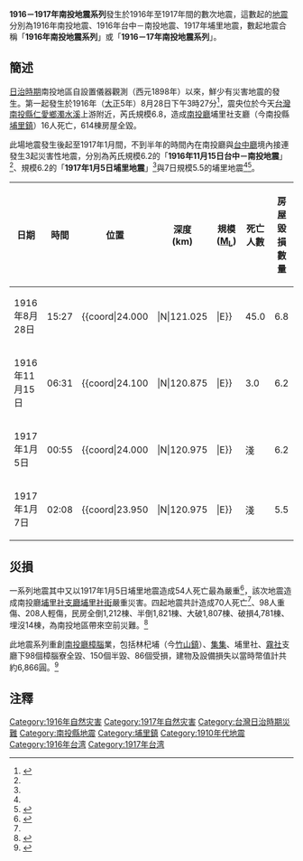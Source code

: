 {{noteTA
|G1= Earthquake
}}
{{Infobox earthquake
|title = 1916－1917年南投地震系列
|date = {{Start-date|1916-08-28}} – {{End-date|1917-01-07}}
|image = 1916 Nantou Earthquake.png
|map2 = {{Location map+ | Taiwan|relief=1
 | places={{Location map~ | Taiwan|relief=1
 | label= 1916年8月28日
 | lat=24.000
 | long=121.025
 | mark=Bullseye1.png
 | marksize=30
 | position=left}}
{{Location map~ | Taiwan|relief=1
 | label= 1917年1月5日
 | lat=24.000
 | long=120.975
 | mark=Bullseye1.png
 | marksize=15
 | position=right}}
 | width= 270
 | float=right
 | caption=}} 
|magnitude = 6.8 [[黎克特制地震震級|M<sub>L</sub>]]（最大）
 |location = {{coord|24.0|121.0|display=inline, title}}
|countries affected = {{TWN-JPN}}
|tsunami =
|casualties = 71人死亡
}}
'''1916－1917年南投地震系列'''發生於1916年至1917年間的數次地震，這數起的[[地震|地震]]分別為1916年南投地震、1916年台中－南投地震、1917年埔里地震，數起地震合稱「'''1916年南投地震系列'''」或「'''1916－17年南投地震系列'''」。

==簡述==
[[台灣日治時期|日治時期]]南投地區自設置儀器觀測（西元1898年）以來，鮮少有災害地震的發生。第一起發生於1916年（[[大正|大正]]5年）8月28日下午3時27分<ref name=nantou>{{cite web|language=zh-hant|url=http://scweb.cwb.gov.tw/Page.aspx?ItemId=21&Id=77&loc=tw|title=中央氣象局歷史災害性地震彙整|author=|publisher=中央氣象局|date=|accessdate=2015-04-26|archive-date=2019-06-09|archive-url=https://web.archive.org/web/20190609173721/http://scweb.cwb.gov.tw/Page.aspx?ItemId=21&Id=77&loc=tw|dead-url=yes}}</ref>，震央位於今天[[台灣|台灣]][[南投縣|南投縣]][[仁愛鄉|仁愛鄉]][[濁水溪|濁水溪]]上游附近，芮氏規模6.8，造成[[南投廳|南投廳]]埔里社支廳（今南投縣[[埔里鎮|埔里鎮]]）16人死亡，614棟房屋全毀。

此場地震發生後起至1917年1月間，不到半年的時間內在南投廳與[[台中廳|台中廳]]境內接連發生3起災害性地震，分別為芮氏規模6.2的「'''1916年11月15日台中－南投地震'''」<ref name=nantou/>、規模6.2的「'''1917年1月5日埔里地震'''」<ref name=nantou/>與7日規模5.5的埔里地震<ref name=nantou/><ref name="">{{cite web|language=zh-tw|url=http://scman.cwb.gov.tw/eqv5/research/21vol/MOTC-CWB-87-E-11.pdf|title=日據時期嘉南地區歷史地震資料之重新整理與分析|author=葉永田 徐明同 鄭世楠 林建邦 鄭文彬|publisher=中央氣象局|date=|accessdate=2016-02-10|deadurl=yes|archiveurl=https://www.webcitation.org/5iwNmJg6c?url=http://scman.cwb.gov.tw/eqv5/research/21vol/MOTC-CWB-87-E-11.pdf|archivedate=2009-08-11|df=}}</ref>。

{| class="wikitable"
! 日期 !! 時間 !! 位置 !! 深度<br/>(km) !! 規模<br/>([[黎克特制地震震級|M<sub>L</sub>]]) !! 死亡人數 !! 房屋毀損數量
|-
| 1916年8月28日 || 15:27 || {{coord|24.000|||N|121.025|||E}} || 45.0 || 6.8 || 16 || 614
|-
| 1916年11月15日 || 06:31 || {{coord|24.100|||N|120.875|||E}} || 3.0 || 6.2 || 1 || 97
|-
| 1917年1月5日 || 00:55 || {{coord|24.000|||N|120.975|||E}} || 淺 || 6.2 || 54 || 130
|-
| 1917年1月7日 || 02:08 || {{coord|23.950|||N|120.975|||E}} || 淺 || 5.5 || N/A || 187
|}

==災損==
一系列地震其中又以1917年1月5日埔里地震造成54人死亡最為嚴重<ref name=cwb>{{Cite web |url=http://scweb.cwb.gov.tw/DisasterCate.aspx?ItemId=21&CId=13 |title=地震- 首頁<!-- 机器人生成的标题 --> |accessdate=2013-04-01 |archive-date=2019-06-04 |archive-url=https://web.archive.org/web/20190604184822/http://scweb.cwb.gov.tw/DisasterCate.aspx?ItemId=21&CId=13 |dead-url=yes }}</ref>，該次地震造成南投廳[[埔里社廳城|埔里社支廳埔里社街]]嚴重災害。四起地震共計造成70人死亡<ref name=cwb/>、98人重傷、208人輕傷，民房全倒1,212棟、半倒1,821棟、大破1,807棟、破損4,781棟、埋沒14棟，為南投地區帶來空前災難。<ref name=cwb2>{{Cite web |url=http://scman.cwb.gov.tw/eqv5/10eq/1916/1916main_new.htm |title=存档副本 |access-date=2013-04-01 |archive-url=https://web.archive.org/web/20130105030012/http://scman.cwb.gov.tw/eqv5/10eq/1916/1916main_new.htm |archive-date=2013-01-05 |dead-url=yes }}</ref>

此地震系列重創[[南投廳|南投廳]][[樟腦|樟腦]]業，包括林杞埔（今[[竹山鎮_(臺灣)|竹山鎮]]）、[[集集鎮|集集]]、埔里社、[[霧社|霧社]]支廳下98個樟腦寮全毀、150個半毀、86個受損，建物及設備損失以當時幣值計共約6,866圓。<ref>{{cite web |url=http://www.kyu.edu.tw/93/kypaper/Documents/e/pdf/90-132.pdf |language=zh-hant |title=台灣歷史災害地震對社會文化的衝擊 |author=鄭世楠、葉永田 |publisher=高苑技術學院 |date= |accessdate=2013-04-01 |archive-date=2020-12-17 |archive-url=https://web.archive.org/web/20201217092518/http://www.kyu.edu.tw/93/kypaper/Documents/e/pdf/90-132.pdf |dead-url=no }}</ref>

== 注釋 ==
{{reflist}}

{{臺灣地震}}

[[Category:1916年自然灾害|Category:1916年自然灾害]]
[[Category:1917年自然灾害|Category:1917年自然灾害]]
[[Category:台灣日治時期災難|Category:台灣日治時期災難]]
[[Category:南投縣地震|Category:南投縣地震]]
[[Category:埔里鎮|Category:埔里鎮]]
[[Category:1910年代地震|Category:1910年代地震]]
[[Category:1916年台湾|Category:1916年台湾]]
[[Category:1917年台湾|Category:1917年台湾]]